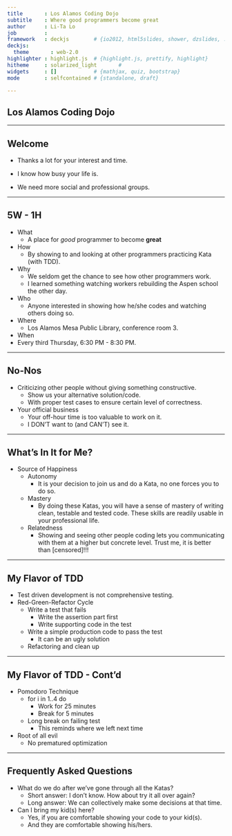 ```yaml
---
title       : Los Alamos Coding Dojo
subtitle    : Where good programmers become great
author      : Li-Ta Lo
job         : 
framework   : deckjs        # {io2012, html5slides, shower, dzslides, ...}
deckjs:
  theme       : web-2.0
highlighter : highlight.js  # {highlight.js, prettify, highlight}
hitheme     : solarized_light       # 
widgets     : []            # {mathjax, quiz, bootstrap}
mode        : selfcontained # {standalone, draft}

---
```


## Los Alamos Coding Dojo

---

## Welcome

* Thanks a lot for your interest and time.

* I know how busy your life is.

* We need more social and professional groups.

---

## 5W - 1H

* What
  - A place for *good* programmer to become **great**
* How
  - By showing to and looking at other programmers practicing Kata (with TDD).
* Why
  - We seldom get the chance to see how other programmers work.
  - I learned something watching workers rebuilding the Aspen school the other
  day.
* Who
  - Anyone interested in showing how he/she codes and watching others doing so.
* Where
  - Los Alamos Mesa Public Library, conference room 3.
* When
 - Every third Thursday, 6:30 PM - 8:30 PM.

---

## No-Nos

* Criticizing other people without giving something constructive.
  * Show us your alternative solution/code.
  * With proper test cases to ensure certain level of correctness.
* Your official business
  * Your off-hour time is too valuable to work on it.
  * I DON'T want to (and CAN'T) see it.

---

## What's In It for Me?

* Source of Happiness
  * Autonomy
      * It is your decision to join us and do a Kata, no one forces you to
      do so.
  * Mastery
      * By doing these Katas, you will have a sense of mastery of writing
      clean, testable and tested code. These skills are readily usable in
      your professional life.
  * Relatedness
      * Showing and seeing other people coding lets you communicating with
      them at a higher but concrete level. Trust me, it is better than
      [censored]!!!

---

## My Flavor of TDD

* Test driven development is not comprehensive testing.
* Red-Green-Refactor Cycle
  * <span class = 'red'>Write a test that fails</span>
      * Write the assertion part first
      * Write supporting code in the test
  * <span class = 'green'>Write a simple production code to pass the test</span>
      * It can be an ugly solution
  * Refactoring and clean up

---

## My Flavor of TDD - Cont'd

* Pomodoro Technique
    * for i in 1..4 do
        * Work for 25 minutes
        * Break for 5 minutes
    * Long break on failing test
        * This reminds where we left next time
* Root of all evil
    * No prematured optimization

---

## Frequently Asked Questions

* What do we do after we've gone through all the Katas?
    * Short answer: I don't know. How about try it all over again?
    * Long answer: We can collectively make some decisions at that time.
* Can I bring my kid(s) here?
    * Yes, if you are comfortable showing your code to your kid(s).
    * And they are comfortable showing his/hers.
